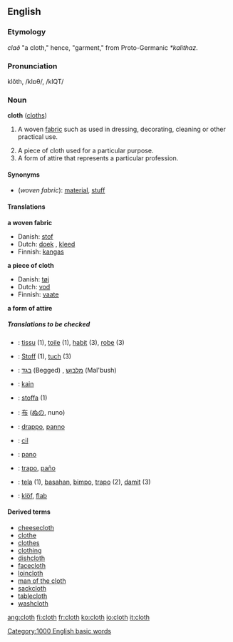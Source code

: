 ==English==

===Etymology===
{{OE.}} ''clað'' "a cloth," hence, "garment," from Proto-Germanic ''*kalithaz''.

===Pronunciation===
klŏth, /klɒθ/, /klQT/

===Noun===
'''cloth''' ([[cloths]])

# {{uncountable}} A woven [[fabric]] such as used in dressing, decorating, cleaning or other practical use.
# A piece of cloth used for a particular purpose.
# A form of attire that represents a particular profession.

====Synonyms====
*(''woven fabric''): [[material]], [[stuff]]

====Translations====
'''a woven fabric'''
{{top}}
*Danish: [[stof]] {{n}}
*Dutch: [[doek]] {{n}}, [[kleed]] {{n}}
*Finnish: [[kangas]]
{{mid}}
{{bottom}}

'''a piece of cloth'''
{{top}}
*Danish: [[tøj]] {{n}}
*Dutch: [[vod]] {{f}}
*Finnish: [[vaate]]
{{mid}}
{{bottom}}

'''a form of attire'''
{{top}}
{{mid}}
{{bottom}}

=====Translations to be checked=====
{{checktrans}}
*{{ttbc|French}}: [[tissu]] {{m}} (1), [[toile]] {{f}} (1), [[habit#French|habit]] {{m}} (3), [[robe]] {{f}} (3)
*{{ttbc|German}}: [[Stoff]] {{m}} (1), [[tuch]] {{n}} (3)
*{{ttbc|Hebrew}}: [[בגד]] (Begged) {{m}}, [[מלבוש]] (Mal'bush) {{m}}
*{{ttbc|Indonesian}}: [[kain]]
*{{ttbc|Italian}}: [[stoffa]] {{f}} (1)
*{{ttbc|Japanese}}: [[布]] ([[ぬの]], nuno)
*{{ttbc|Interlingua}}: [[drappo]], [[panno]]
*{{ttbc|Kurdish}}: [[cil]]
*{{ttbc|Portuguese}}: [[pano]]
*{{ttbc|Spanish}}: [[trapo]], [[paño]]
*{{ttbc|Tagalog}}: [[tela]] (1), [[basahan]], [[bimpo]], [[trapo]] (2), [[damit]] (3)
*{{ttbc|Volapük}}: [[klöf]], [[flab#Volapük|flab]]

====Derived terms====
*[[cheesecloth]]
*[[clothe]]
*[[clothes]]
*[[clothing]]
*[[dishcloth]]
*[[facecloth]]
*[[loincloth]]
*[[man of the cloth]]
*[[sackcloth]]
*[[tablecloth]]
*[[washcloth]]

[[Category:1000 English basic words]]

[[ang:cloth]]
[[fi:cloth]]
[[fr:cloth]]
[[ko:cloth]]
[[io:cloth]]
[[it:cloth]]